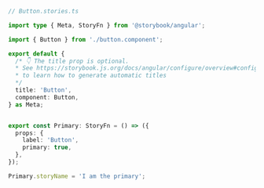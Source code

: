 ```ts
// Button.stories.ts

import type { Meta, StoryFn } from '@storybook/angular';

import { Button } from './button.component';

export default {
  /* 👇 The title prop is optional.
  * See https://storybook.js.org/docs/angular/configure/overview#configure-story-loading
  * to learn how to generate automatic titles
  */
  title: 'Button',
  component: Button,
} as Meta;


export const Primary: StoryFn = () => ({
  props: {
    label: 'Button',
    primary: true,
  },
});

Primary.storyName = 'I am the primary';
```